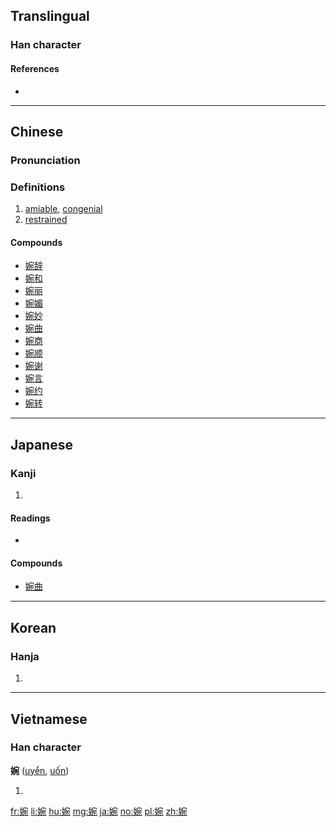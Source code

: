 ==Translingual==

===Han character===
{{Han char|rn=38|rad=女|as=08|sn=11|four=43412|canj=VJNU|ids=⿰女宛}}

====References====
* {{Han ref|kx=0264.120|dkj=06396|dj=0531.040|hdz=21062.020|uh=5A49|ud=23113|bh=B0FB|bd=45307}}

----

==Chinese==
{{zh-forms}}

===Pronunciation===
{{zh-pron
|m=wǎn
|c=jyun2
|mc=y
|oc=y
|ma=
|cat=a
}}

===Definitions===
# [[amiable]], [[congenial]]
# [[restrained]]

====Compounds====
* [[婉辞]]
* [[婉和]]
* [[婉丽]]
* [[婉媚]]
* [[婉妙]]
* [[婉曲]]
* [[婉商]]
* [[婉顺]]
* [[婉谢]]
* [[婉言]]
* [[婉约]]
* [[婉转]]

----

==Japanese==

===Kanji===
{{ja-kanji|grade=uc|rs=女08}}

# {{defn|lang=ja|sort=女08}}

====Readings====
* {{ja-readings|on=[[えん]] (en)|kun=[[うつくしい]] (utsukushii)}}

====Compounds====
* [[婉曲]]

----

==Korean==

===Hanja===
{{ko-hanja|hangeul=완|rv=wan|mr=wan}}

# {{defn|lang=ko|sort=女08}}

----

==Vietnamese==

===Han character===
'''婉''' ([[uyển]], [[uốn]])

# {{defn|lang=vi}}

[[fr:婉]]
[[li:婉]]
[[hu:婉]]
[[mg:婉]]
[[ja:婉]]
[[no:婉]]
[[pl:婉]]
[[zh:婉]]